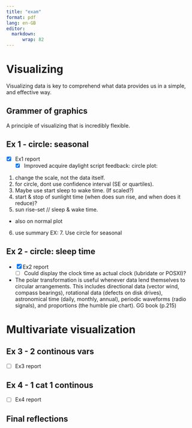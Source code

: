 ```yaml
---
title: "exam"
format: pdf
lang: en-GB
editor: 
  markdown:
      wrap: 82
---
```


# Visualizing

Visualizing data is key to comprehend what data provides us in a simple, and effective way. 

## Grammer of graphics

A principle of visualizing that is incredibly flexible. 


## Ex 1 - circle: seasonal 
- [x] Ex1 report
  - [x] Improved acquire daylight script
  feedback:
  circle plot:
1. change the scale, not the data itself. 
2. for circle, dont use confidence interval (SE or quartiles).
3. Maybe use start sleep to  wake time. (If scaled?) 
4. start & stop of sunlight time (when does sun rise, and when does it reduce)?
5. sun rise-set // sleep & wake time. 
  - also on normal plot
6. use summary 
 EX: 7.  Use circle for seasonal 


  
## Ex 2 - circle: sleep time 
- [x] Ex2 report
  - [ ] Could display the clock time as actual clock (lubridate or POSXI)?

- The polar transformation is
useful whenever data lend themselves to circular arrangements. This includes
directional data (vector wind, compass bearings), rotational data (defects on
disk drives), astronomical time (daily, monthly, annual), periodic waveforms
(radio signals), and proportions (the humble pie chart).  GG book (p.215)


# Multivariate visualization
## Ex 3 - 2 continous vars
- [ ] Ex3 report

## Ex 4 - 1 cat 1 continous
- [ ] Ex4 report

## Final reflections 


